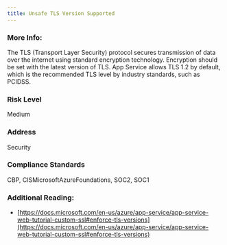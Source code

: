 ```yaml
---
title: Unsafe TLS Version Supported
---
```


### More Info:

The TLS (Transport Layer Security) protocol secures transmission of data over the internet using standard encryption technology. Encryption should be set with the latest version of TLS. App Service allows TLS 1.2 by default, which is the recommended TLS level by industry standards, such as PCIDSS.

### Risk Level

Medium

### Address

Security

### Compliance Standards

CBP, CISMicrosoftAzureFoundations, SOC2, SOC1

### Additional Reading:

- [https://docs.microsoft.com/en-us/azure/app-service/app-service-web-tutorial-custom-ssl#enforce-tls-versions](https://docs.microsoft.com/en-us/azure/app-service/app-service-web-tutorial-custom-ssl#enforce-tls-versions)
